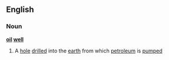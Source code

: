 ==English==
===Noun===
{{wikipedia}}
'''[[oil]] [[well]]'''
#A [[hole]] [[drilled]] into the [[earth]] from which [[petroleum]] is [[pumped]]